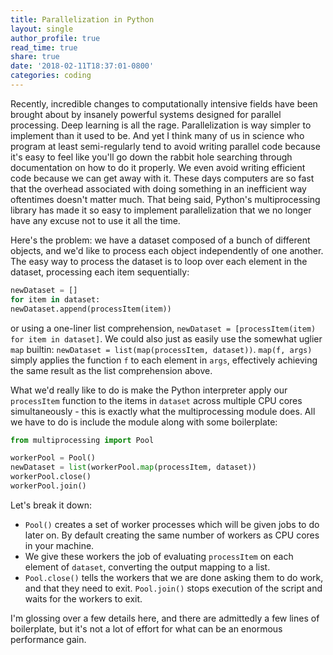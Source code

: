 ```yaml
---
title: Parallelization in Python
layout: single
author_profile: true
read_time: true
share: true
date: '2018-02-11T18:37:01-0800'
categories: coding
---
```


Recently, incredible changes to computationally intensive fields have been brought about by insanely powerful systems designed for parallel processing. Deep learning is all the rage. Parallelization is way simpler to implement than it used to be. And yet I think many of us in science who program at least semi-regularly tend to avoid writing parallel code because it's easy to feel like you'll go down the rabbit hole searching through documentation on how to do it properly. We even avoid writing efficient code because we can get away with it. These days computers are so fast that the overhead associated with doing something in an inefficient way oftentimes doesn't matter much. That being said, Python's multiprocessing library has made it so easy to implement parallelization that we no longer have any excuse not to use it all the time.

Here's the problem: we have a dataset composed of a bunch of different objects, and we'd like to process each object independently of one another. The easy way to process the dataset is to loop over each element in the dataset, processing each item sequentially:

```python
newDataset = []
for item in dataset:
newDataset.append(processItem(item))
```

or using a one-liner list comprehension, `newDataset = [processItem(item) for item in dataset]`. We could also just as easily use the somewhat uglier `map` builtin: `newDataset = list(map(processItem, dataset))`. `map(f, args)` simply applies the function `f` to each element in `args`, effectively achieving the same result as the list comprehension above.

What we'd really like to do is make the Python interpreter apply our `processItem` function to the items in `dataset` across multiple CPU cores simultaneously - this is exactly what the multiprocessing module does. All we have to do is include the module along with some boilerplate:

```python
from multiprocessing import Pool

workerPool = Pool()
newDataset = list(workerPool.map(processItem, dataset))
workerPool.close()
workerPool.join()
```

Let's break it down:

- `Pool()` creates a set of worker processes which will be given jobs to do later on. By default creating the same number of workers as CPU cores in your machine.
- We give these workers the job of evaluating `processItem` on each element of `dataset`, converting the output mapping to a list.
- `Pool.close()` tells the workers that we are done asking them to do work, and that they need to exit. `Pool.join()` stops execution of the script and waits for the workers to exit.

I'm glossing over a few details here, and there are admittedly a few lines of boilerplate, but it's not a lot of effort for what can be an enormous performance gain.
